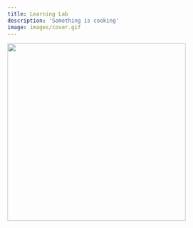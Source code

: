 ```yaml
---
title: Learning Lab
description: 'Something is cooking'
image: images/cover.gif
---
```


<img src="images/cover.gif" alt="" width="400">
